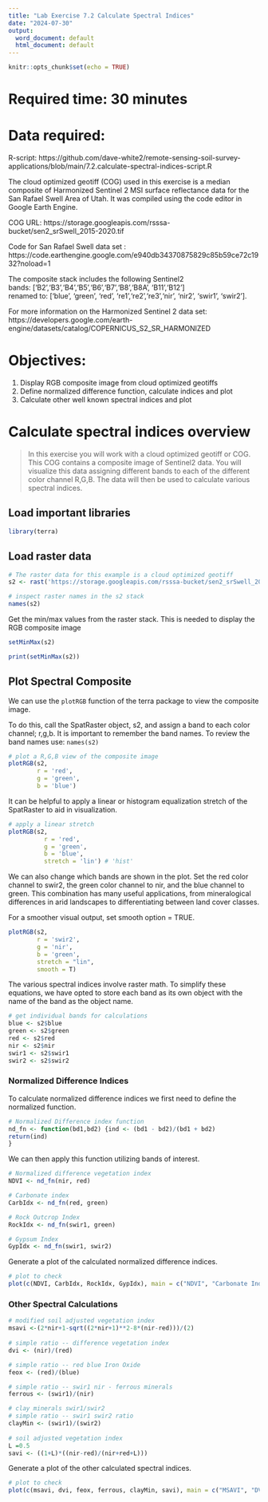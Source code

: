 ```yaml
---
title: "Lab Exercise 7.2 Calculate Spectral Indices"
date: "2024-07-30"
output:
  word_document: default
  html_document: default
---
```


```r
knitr::opts_chunk$set(echo = TRUE)
```

# Required time: 30 minutes

# Data required:
 R-script: https://github.com/dave-white2/remote-sensing-soil-survey-applications/blob/main/7.2.calculate-spectral-indices-script.R
  
 The cloud optimized geotiff (COG) used in this exercise is a median composite of Harmonized Sentinel 2 MSI surface reflectance data for the San Rafael Swell Area of Utah. It was compiled using the code editor in Google Earth Engine. 
  
 COG URL: https://storage.googleapis.com/rsssa-bucket/sen2_srSwell_2015-2020.tif  
  
 Code for San Rafael Swell data set : https://code.earthengine.google.com/e940db34370875829c85b59ce72c1932?noload=1

  
The composite stack includes the following Sentinel2  
bands:      ['B2','B3','B4','B5','B6','B7','B8','B8A', 'B11','B12']   
renamed to: ['blue', 'green', 'red', 're1','re2','re3','nir', 'nir2', 'swir1', 'swir2'].    

  
For more information on the Harmonized Sentinel 2 data set: https://developers.google.com/earth-engine/datasets/catalog/COPERNICUS_S2_SR_HARMONIZED  

  

# Objectives:
 1. Display RGB composite image from cloud optimized geotiffs
 2. Define normalized difference function, calculate indices and plot 
 3. Calculate other well known spectral indices and plot  
  
# Calculate spectral indices overview
>In this exercise you will work with a cloud optimized geotiff or COG. This COG contains a composite image of Sentinel2 data. You will visualize this data assigning different bands to each of the different color channel R,G,B. The data will then be used to calculate various spectral indices. 

  
## Load important libraries
```r
library(terra)
```

## Load raster data
```r
# The raster data for this example is a cloud optimized geotiff
s2 <- rast('https://storage.googleapis.com/rsssa-bucket/sen2_srSwell_2015-2020.tif')

# inspect raster names in the s2 stack
names(s2)
```

Get the min/max values from the raster stack. This is needed to display the RGB composite image
```r
setMinMax(s2)
```


```r
print(setMinMax(s2))
```


## Plot Spectral Composite
We can use the `plotRGB` function of the terra package to view the composite image. 

To do this, call the SpatRaster object, s2, and assign a band to each color channel; r,g,b. It is important to remember the band names. To review the band names use: `names(s2)`  


```r
# plot a R,G,B view of the composite image
plotRGB(s2,
        r = 'red',
        g = 'green',
        b = 'blue')
```



It can be helpful to apply a linear or histogram equalization stretch of the SpatRaster to aid in visualization.
```r
# apply a linear stretch
plotRGB(s2,
          r = 'red',
          g = 'green',
          b = 'blue',
          stretch = 'lin') # 'hist'
```




We can also change which bands are shown in the plot. Set the red color channel to swir2, the green color channel to nir, and the blue channel to green. This combination has many useful applications, from mineralogical differences in arid landscapes to differentiating between land cover classes.

For a smoother visual output, set smooth option = TRUE.
```r
plotRGB(s2,
        r = 'swir2',
        g = 'nir',
        b = 'green',
        stretch = "lin",
        smooth = T)
```


The various spectral indices involve raster math. To simplify these equations, we have opted to store each band as its own object with the name of the band as the object name.
```r
# get individual bands for calculations
blue <- s2$blue
green <- s2$green
red <- s2$red
nir <- s2$nir
swir1 <- s2$swir1
swir2 <- s2$swir2
```


### Normalized Difference Indices
To calculate normalized difference indices we first need to define the normalized function.
```r
# Normalized Difference index function
nd_fn <- function(bd1,bd2) {ind <- (bd1 - bd2)/(bd1 + bd2)
return(ind)
}
```


We can then apply this function utilizing bands of interest.
```r
# Normalized difference vegetation index
NDVI <- nd_fn(nir, red)

# Carbonate index
CarbIdx <- nd_fn(red, green) 

# Rock Outcrop Index
RockIdx <- nd_fn(swir1, green)

# Gypsum Index
GypIdx <- nd_fn(swir1, swir2)
```

Generate a plot of the calculated normalized difference indices.
```r
# plot to check
plot(c(NDVI, CarbIdx, RockIdx, GypIdx), main = c("NDVI", "Carbonate Index", "RockOutcrop", "Gypsum Index"))
```


### Other Spectral Calculations
```r
# modified soil adjusted vegetation index
msavi <-(2*nir+1-sqrt((2*nir+1)**2-8*(nir-red)))/(2)
  
# simple ratio -- difference vegetation index
dvi <- (nir)/(red)

# simple ratio -- red blue Iron Oxide
feox <- (red)/(blue)

# simple ratio -- swir1 nir - ferrous minerals
ferrous <- (swir1)/(nir)

# clay minerals swir1/swir2
# simple ratio -- swir1 swir2 ratio
clayMin <- (swir1)/(swir2)
                   
# soil adjusted vegetation index
L =0.5
savi <- ((1+L)*((nir-red)/(nir+red+L)))

```

Generate a plot of the other calculated spectral indices.
```r
# plot to check
plot(c(msavi, dvi, feox, ferrous, clayMin, savi), main = c("MSAVI", "DVI", "FeOx", "FerMin", "clayMin", "SAVI"))
```